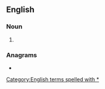{{also|Appendix:Variations of "as"}}
==English==

===Noun===
{{head|en|noun form|head=[[A]][[*]][[-'s|'s]]}}

# {{plural of|en|A*}}

===Anagrams===
* {{anagrams|en|a=as|S&A|S. A.|S.A.|SA|Sa|s.a.}}

[[Category:English terms spelled with *]]